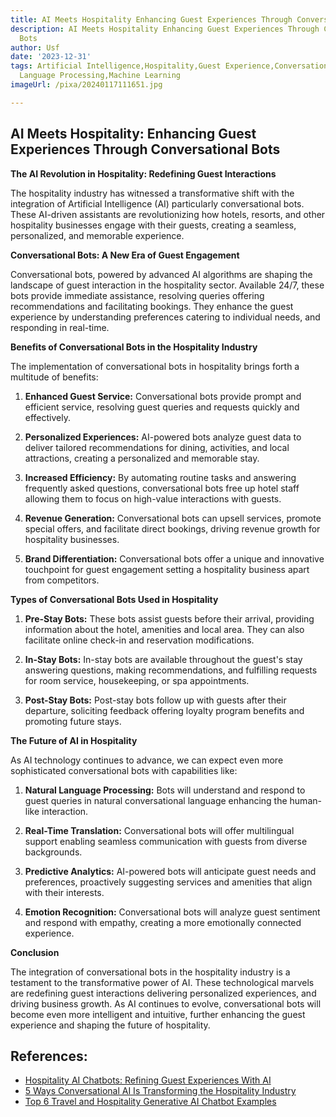 ```yaml
---
title: AI Meets Hospitality Enhancing Guest Experiences Through Conversational Bots
description: AI Meets Hospitality Enhancing Guest Experiences Through Conversational
  Bots
author: Usf
date: '2023-12-31'
tags: Artificial Intelligence,Hospitality,Guest Experience,Conversational Bots,Chatbots,Natural
  Language Processing,Machine Learning
imageUrl: /pixa/20240117111651.jpg

---
```

## AI Meets Hospitality:  Enhancing Guest Experiences Through Conversational Bots

**The AI Revolution in Hospitality: Redefining Guest Interactions**

The hospitality industry has witnessed a transformative shift  with the  integration  of Artificial Intelligence (AI) particularly  conversational  bots. These AI-driven assistants are  revolutionizing how hotels, resorts, and  other hospitality businesses engage with  their guests, creating a seamless,  personalized, and  memorable experience.

**Conversational Bots: A New Era  of Guest Engagement**

Conversational bots, powered by advanced AI algorithms are shaping  the landscape of guest interaction in the hospitality sector.  Available 24/7, these bots provide immediate assistance, resolving queries offering recommendations and facilitating bookings. They  enhance the guest experience by understanding preferences catering to individual needs,  and responding in real-time.

**Benefits of Conversational Bots in the Hospitality Industry**

The implementation of  conversational bots in hospitality brings forth a multitude of benefits:

1. **Enhanced  Guest Service:** Conversational bots provide prompt and efficient service, resolving guest queries and requests quickly and effectively.

2. **Personalized Experiences:**  AI-powered bots analyze guest data to deliver tailored recommendations for dining, activities, and local attractions, creating a personalized and memorable stay.

3. **Increased Efficiency:**  By automating routine tasks and answering frequently asked questions, conversational bots free up hotel staff allowing them to focus on high-value interactions with guests.

4. **Revenue Generation:** Conversational bots can upsell services, promote special  offers, and  facilitate direct bookings, driving revenue growth for hospitality businesses.

5. **Brand Differentiation:** Conversational bots offer a unique  and  innovative touchpoint for guest engagement setting a  hospitality business apart from competitors.

**Types  of Conversational Bots Used in Hospitality**

1. **Pre-Stay Bots:** These bots assist guests before their arrival, providing information about the hotel,  amenities and local area.  They can also facilitate  online check-in and reservation modifications.

2. **In-Stay Bots:** In-stay bots are available throughout the guest's stay  answering questions, making recommendations, and fulfilling requests  for room service, housekeeping, or spa appointments.

3. **Post-Stay Bots:** Post-stay bots follow up with guests after their departure, soliciting feedback  offering loyalty program benefits and promoting future stays.

**The Future of AI in Hospitality**

As AI technology continues to  advance, we can expect even more sophisticated conversational  bots with capabilities like:

1. **Natural  Language Processing:** Bots  will understand  and respond to  guest queries  in natural conversational language enhancing the human-like interaction.

2. **Real-Time Translation:** Conversational  bots will offer multilingual support enabling seamless communication with guests from diverse backgrounds.

3. **Predictive Analytics:** AI-powered bots will anticipate  guest needs and preferences, proactively suggesting services and amenities that align with their interests.

4. **Emotion  Recognition:** Conversational bots will analyze guest sentiment and respond with empathy, creating a more emotionally connected experience.

**Conclusion**

The  integration  of conversational bots in the hospitality industry is a testament to the transformative  power of AI. These technological marvels are redefining guest interactions delivering personalized experiences, and driving business growth. As AI continues to evolve, conversational  bots will become even more intelligent and intuitive, further enhancing the guest experience and shaping the future of hospitality.

## References:
- [Hospitality AI Chatbots: Refining Guest Experiences With AI](https://fastbots.ai/blog/hospitality-ai-chatbots-refining-guest-experiences-in-hotels)
- [5 Ways Conversational AI Is Transforming the Hospitality Industry](https://www.linkedin.com/pulse/5-ways-conversational-ai-transforming-hospitality-industry-?trk=organization-update-content_share-article)
- [Top 6 Travel and Hospitality Generative AI Chatbot Examples](https://masterofcode.com/blog/top-travel-and-hospitality-generative-ai-chatbot-examples)
